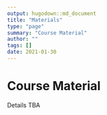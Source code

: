 ```yaml
---
output: hugodown::md_document
title: "Materials"
type: "page"
summary: "Course Material"
author: ""
tags: []
date: 2021-01-30
---
```


# Course Material

Details TBA
